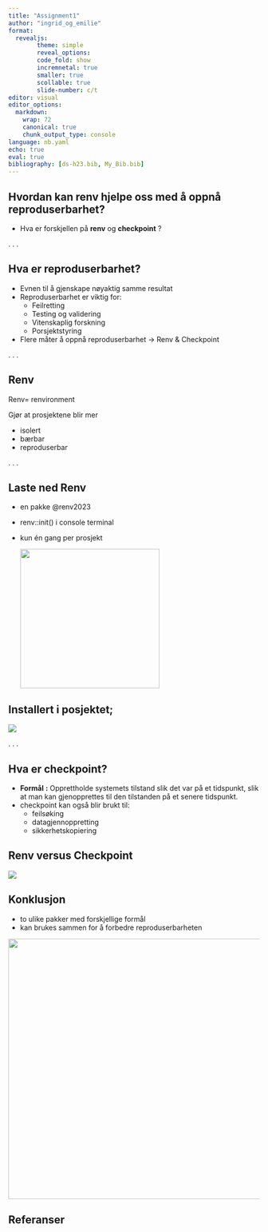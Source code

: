 ```yaml
---
title: "Assignment1"
author: "ingrid_og_emilie"
format: 
  revealjs:
        theme: simple
        reveal_options: 
        code_fold: show
        incremnetal: true
        smaller: true
        scollable: true
        slide-number: c/t
editor: visual
editor_options:
  markdown:
    wrap: 72
    canonical: true
    chunk_output_type: console
language: nb.yaml
echo: true
eval: true
bibliography: [ds-h23.bib, My_Bib.bib]
---
```


## Hvordan kan **renv** hjelpe oss med å oppnå reproduserbarhet?

::: incremental
-   Hva er forskjellen på **renv** og **checkpoint** ?
:::

. . .

## Hva er reproduserbarhet?

::: incremental
-   Evnen til å gjenskape nøyaktig samme resultat
-   Reproduserbarhet er viktig for:
    -   Feilretting
    -   Testing og validering
    -   Vitenskaplig forskning
    -   Porsjektstyring
-   Flere måter å oppnå reproduserbarhet -\> Renv & Checkpoint
:::

. . .

## Renv

::: incremental
Renv= renvironment

Gjør at prosjektene blir mer

-   isolert
-   bærbar
-   reproduserbar
:::

. . .

## Laste ned Renv

::: incremental
-   en pakke @renv2023

-   renv::init() i console terminal

-   kun én gang per prosjekt

    ![](images/renv%20console.png){fig-align="center" width="279"}
:::

## Installert i posjektet;

![](images/renv%20installert.png){fig-align="center"}

. . .

## Hva er checkpoint?

::: incremental
-   **Formål** **:** Opprettholde systemets tilstand slik det var på et
    tidspunkt, slik at man kan gjenopprettes til den tilstanden på et
    senere tidspunkt.
-   checkpoint kan også blir brukt til:
    -   feilsøking
    -   datagjennoppretting
    -   sikkerhetskopiering
:::

## Renv **versus Checkpoint**

![](images/renv%20versus%20checkpoint.png){fig-align="center"}

## Konklusjon

::: incremental
-   to ulike pakker med forskjellige formål
-   kan brukes sammen for å forbedre reproduserbarheten

![](images/avslutning.png){fig-align="center" width="521"}
:::

## Referanser
